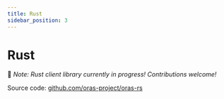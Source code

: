 ```yaml
---
title: Rust
sidebar_position: 3
---
```


# Rust

🚧 *Note: Rust client library currently in progress! Contributions welcome!*

Source code: [github.com/oras-project/oras-rs](https://github.com/oras-project/oras-rs)
